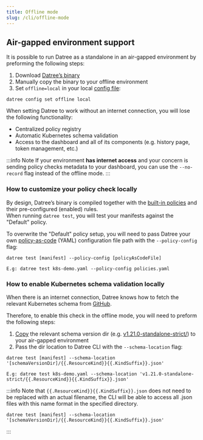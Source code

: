 ```yaml
---
title: Offline mode
slug: /cli/offline-mode
---
```


## Air-gapped environment support

It is possible to run Datree as a standalone in an air-gapped environment by preforming the following steps:

1. Download [Datree’s binary](https://github.com/datreeio/datree/releases/latest)
2. Manually copy the binary to your offline environment
3. Set `offline=local` in your local [config file](/cli/cli-arguments/#configure-the-cli):

```terminal
datree config set offline local
```

When setting Datree to work without an internet connection, you will lose the following functionality:

- Centralized policy registry
- Automatic Kubernetes schema validation
- Access to the dashboard and all of its components (e.g. history page, token management, etc.)

:::info Note
If your environment **has internet access** and your concern is sending policy checks metadata to your dashboard, you can use the `--no-record` flag instead of the offline mode.
:::

### How to customize your policy check locally

By design, Datree’s binary is compiled together with the [built-in policies](https://hub.datree.io/built-in-rules#containers) and their pre-configured (enabled) rules.  
When running `datree test`, you will test your manifests against the "Default" policy.

To overwrite the "Default" policy setup, you will need to pass Datree your own [policy-as-code](https://hub.datree.io/dashboard/policy-as-code#policiesyaml) (YAML) configuration file path with the `--policy-config` flag:

```terminal
datree test [manifest] --policy-config [policyAsCodeFile]
```

```terminal
E.g: datree test k8s-demo.yaml --policy-config policies.yaml
```

### How to enable Kubernetes schema validation locally

When there is an internet connection, Datree knows how to fetch the relevant Kubernetes schema from [GitHub](https://github.com/yannh/kubernetes-json-schema).

Therefore, to enable this check in the offline mode, you will need to preform the following steps:

1. [Copy](https://minhaskamal.github.io/DownGit/#/home) the relevant schema version dir (e.g. [v1.21.0-standalone-strict/](https://github.com/yannh/kubernetes-json-schema/tree/2e2c25d6ca2e59ebffaebb23a59eb4130b5ad2a4/v1.21.0-standalone-strict)) to your air-gapped environment
2. Pass the dir location to Datree CLI with the `--schema-location` flag:

```terminal
datree test [manifest] --schema-location '[schemaVersionDir]/{{.ResourceKind}}{{.KindSuffix}}.json'
```

```terminal
E.g: datree test k8s-demo.yaml --schema-location 'v1.21.0-standalone-strict/{{.ResourceKind}}{{.KindSuffix}}.json'
```

:::info
Note that `{{.ResourceKind}}{{.KindSuffix}}.json` does not need to be replaced with an actual filename, the CLI will be able to access all .json files with this name format in the specified directory.

```terminal
datree test [manifest] --schema-location '[schemaVersionDir]/{{.ResourceKind}}{{.KindSuffix}}.json'
```

:::
